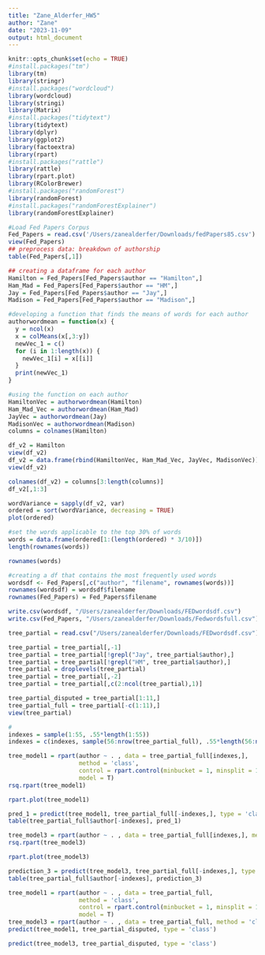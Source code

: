 ```yaml
---
title: "Zane_Alderfer_HW5"
author: "Zane"
date: "2023-11-09"
output: html_document
---
```


```r
knitr::opts_chunk$set(echo = TRUE)
#install.packages("tm")
library(tm)
library(stringr)
#install.packages("wordcloud")
library(wordcloud)
library(stringi)
library(Matrix)
#install.packages("tidytext")
library(tidytext) 
library(dplyr)
library(ggplot2)
library(factoextra)
library(rpart)
#install.packages("rattle")
library(rattle)
library(rpart.plot)
library(RColorBrewer)
#install.packages("randomForest")
library(randomForest)
#install.packages("randomForestExplainer")
library(randomForestExplainer)
```
```r
#Load Fed Papers Corpus
Fed_Papers = read.csv('/Users/zanealderfer/Downloads/fedPapers85.csv')
view(Fed_Papers)
## preprocess data: breakdown of authorship
table(Fed_Papers[,1])
```


```r
## creating a dataframe for each author
Hamilton = Fed_Papers[Fed_Papers$author == "Hamilton",]
Ham_Mad = Fed_Papers[Fed_Papers$author == "HM",]
Jay = Fed_Papers[Fed_Papers$author == "Jay",]
Madison = Fed_Papers[Fed_Papers$author == "Madison",]
```
```r
#developing a function that finds the means of words for each author
authorwordmean = function(x) {
  y = ncol(x)
  x = colMeans(x[,3:y])
  newVec_1 = c()
  for (i in 1:length(x)) {
    newVec_1[i] = x[[i]]
  }
  print(newVec_1)
}
```
```r
#using the function on each author
HamiltonVec = authorwordmean(Hamilton)
Ham_Mad_Vec = authorwordmean(Ham_Mad)
JayVec = authorwordmean(Jay)
MadisonVec = authorwordmean(Madison)
columns = colnames(Hamilton)
```

```r
df_v2 = Hamilton
view(df_v2)
df_v2 = data.frame(rbind(HamiltonVec, Ham_Mad_Vec, JayVec, MadisonVec))
view(df_v2)
```
```r
colnames(df_v2) = columns[3:length(columns)]
df_v2[,1:3]
```
```r
wordVariance = sapply(df_v2, var)
ordered = sort(wordVariance, decreasing = TRUE)
plot(ordered)
```
```r
#set the words applicable to the top 30% of words
words = data.frame(ordered[1:(length(ordered) * 3/10)])
length(rownames(words))
```

```r
rownames(words)
```

```r
#creating a df that contains the most frequently used words
wordsdf <- Fed_Papers[,c("author", "filename", rownames(words))]
rownames(wordsdf) = wordsdf$filename
rownames(Fed_Papers) = Fed_Papers$filename
```
```r
write.csv(wordsdf, "/Users/zanealderfer/Downloads/FEDwordsdf.csv")
write.csv(Fed_Papers, "/Users/zanealderfer/Downloads/Fedwordsfull.csv")
```
```r
tree_partial = read.csv("/Users/zanealderfer/Downloads/FEDwordsdf.csv")

tree_partial = tree_partial[,-1]
tree_partial = tree_partial[!grepl("Jay", tree_partial$author),]
tree_partial = tree_partial[!grepl("HM", tree_partial$author),]
tree_partial = droplevels(tree_partial)
tree_partial = tree_partial[,-2]
tree_partial = tree_partial[,c(2:ncol(tree_partial),1)]

tree_partial_disputed = tree_partial[1:11,]
tree_partial_full = tree_partial[-c(1:11),]
view(tree_partial)
```

```r
#
indexes = sample(1:55, .55*length(1:55))
indexes = c(indexes, sample(56:nrow(tree_partial_full), .55*length(56:nrow(tree_partial_full))))
```

```r
tree_model1 = rpart(author ~ . , data = tree_partial_full[indexes,], 
                    method = 'class',
                    control = rpart.control(minbucket = 1, minsplit = 1, cp = -1),
                    model = T)
rsq.rpart(tree_model1)
```
```r
rpart.plot(tree_model1)
```
```r
pred_1 = predict(tree_model1, tree_partial_full[-indexes,], type = 'class')
table(tree_partial_full$author[-indexes], pred_1)
```

```r
tree_model3 = rpart(author ~ . , data = tree_partial_full[indexes,], method = 'class', model = T)
rsq.rpart(tree_model3)
```

```r
rpart.plot(tree_model3)
```
```r
prediction_3 = predict(tree_model3, tree_partial_full[-indexes,], type = 'class')
table(tree_partial_full$author[-indexes], prediction_3)
```

```r
tree_model1 = rpart(author ~ . , data = tree_partial_full,
                    method = 'class',
                    control = rpart.control(minbucket = 1, minsplit = 1, cp = -1),
                    model = T)
tree_model3 = rpart(author ~ . , data = tree_partial_full, method = 'class', model = TRUE)
predict(tree_model1, tree_partial_disputed, type = 'class')
```
```r
predict(tree_model3, tree_partial_disputed, type = 'class')
```
```r



```

